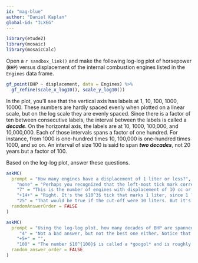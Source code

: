 ```yaml
---
id: "mag-blue"
author: "Daniel Kaplan"
global-id: "ILXEG"
---
```


```r
library(etude2)
library(mosaic)
library(mosaicCalc)
```

Open a `r sandbox_link()` and make the following log-log plot of horsepower (`BHP`) versus displacement of the internal combustion engines listed in the `Engines` data frame. 

::: {.scaffolding}
```r
gf_point(BHP ~ displacement, data = Engines) %>%
  gf_refine(scale_x_log10(), scale_y_log10())
```
:::

In the plot, you'll see that the vertical axis has labels at 1, 10, 100, 1000, 10000. These numbers are hardly spaced evenly when plotted on a linear scale, but on the log scale they are evenly spaced. Since there is a factor of ten between consecutive labels, the interval between the labels is called a ***decade***. On the horizontal axis, the labels are at 10, 1000, 100,000, and 10,000,000. Each of those intervals spans a factor of one hundred. For instance, from 1000 is one-hundred times 10, 100,000 is one-hundred times 1000, and so on. An interval of size 100 is said to span ***two decades***, not 20 years but a factor of 100.

Based on the log-log plot, answer these questions.

```r
askMC(
  prompt = "How many engines have a displacement of 1 liter or less?",
    "none" = "Perhaps you recognized that the left-most tick mark corresponds to a value of 1, and that no data points are 1 or smaller. But one liter corresponds to 1000 cc.",
    "7" = "This is the number of engines with displacement of 10 cc or smaller. But one liter corresponds to 1000 cc.",
    "+14+" = "Right. It's the $10^3$ tick that marks 1 liter, since 1 liter is 1000 cc.",
    "25" = "That would be true if the cut-off were 10 liters. But it's not.",
  randomAnswerOrder = FALSE
)
```

```r
askMC(
  prompt = "Using the log-log plot, how many decades of BHP are spanned by the data?",
     "4" = "Not a bad answer, but not the best one either. Notice that the smallest engine is about half a decade below 1 BPM, and the largest is  about half a decade above 10,000 BPH",
    "+5+" = "",
    "100" = "The number $10^{100}$ is called a *googol* and is roughly how many particles (including photons, neutrinos, etc.)  are in the universe. Imagine,  quite contrary to fact, that 1 BHP could be generated by burning one molecule of fuel per second. Then as many fuel molecules as there are particles in the universe would have  to  be burned each second to power an engine at the high end of a span of 100 decades.",
  random_answer_order = FALSE
)
```

